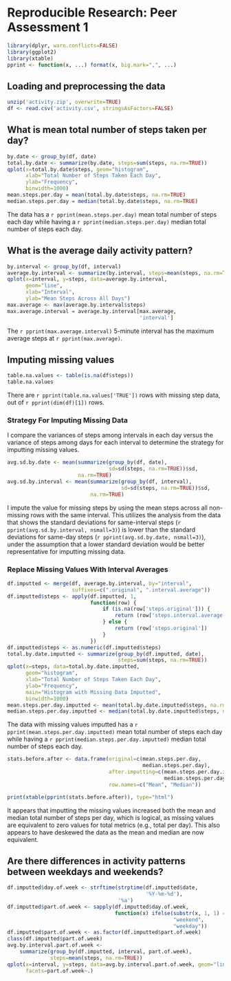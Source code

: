 # Reproducible Research: Peer Assessment 1
```r
library(dplyr, warn.conflicts=FALSE)
library(ggplot2)
library(xtable)
pprint <- function(x, ...) format(x, big.mark=",", ...)
```

## Loading and preprocessing the data
```r
unzip('activity.zip', overwrite=TRUE)
df <- read.csv('activity.csv', stringsAsFactors=FALSE)
```

## What is mean total number of steps taken per day?
```r
by.date <- group_by(df, date)
total.by.date <- summarize(by.date, steps=sum(steps, na.rm=TRUE))
qplot(x=total.by.date$steps, geom="histogram",
      xlab="Total Number of Steps Taken Each Day",
      ylab="Frequency",
      binwidth=1000)
mean.steps.per.day = mean(total.by.date$steps, na.rm=TRUE)
median.steps.per.day = median(total.by.date$steps, na.rm=TRUE)
```

The data has a `r pprint(mean.steps.per.day)` mean total number of steps each day while
having a `r pprint(median.steps.per.day)` median total number of steps each day.

## What is the average daily activity pattern?
```r
by.interval <- group_by(df, interval)
average.by.interval <- summarize(by.interval, steps=mean(steps, na.rm=TRUE))
qplot(x=interval, y=steps, data=average.by.interval,
      geom="line",
      xlab="Interval",
      ylab="Mean Steps Across All Days")
max.average <- max(average.by.interval$steps)
max.average.interval = average.by.interval[max.average,
                                           'interval']
```
The `r pprint(max.average.interval)` 5-minute interval has the maximum average steps
at `r pprint(max.average)`.

## Imputing missing values

```r
table.na.values <- table(is.na(df$steps))
table.na.values
```
There are `r pprint(table.na.values['TRUE'])` rows with missing step data, out of
`r pprint(dim(df)[1])` rows.

### Strategy For Imputing Missing Data
I compare the variances of steps among intervals in each day versus the
variance of steps among days for each interval to determine the strategy
for imputting missing values.

```r
avg.sd.by.date <- mean(summarize(group_by(df, date),
                                 sd=sd(steps, na.rm=TRUE))$sd,
                       na.rm=TRUE)
avg.sd.by.interval <- mean(summarize(group_by(df, interval),
                                     sd=sd(steps, na.rm=TRUE))$sd,
                           na.rm=TRUE)
```
I impute the value for missing steps by using the mean steps across
all non-missing rows with the same interval.  This utilizes the analysis
from the data that shows the standard deviations for same-interval steps
(`r pprint(avg.sd.by.interval, nsmall=3)`) is lower than
the standard deviations for same-day steps
(`r pprint(avg.sd.by.date, nsmall=3)`), under the assumption
that a lower standard deviation would
be better representative for imputting missing data.

### Replace Missing Values With Interval Averages
```r
df.imputted <- merge(df, average.by.interval, by="interval",
                     suffixes=c(".original", ".interval.average"))
df.imputted$steps <- apply(df.imputted, 1,
                           function(row) {
                               if (is.na(row['steps.original'])) {
                                   return (row['steps.interval.average'])
                               } else {
                                   return (row['steps.original'])
                               }
                           })
df.imputted$steps <- as.numeric(df.imputted$steps)
total.by.date.imputted <- summarize(group_by(df.imputted, date),
                                    steps=sum(steps, na.rm=TRUE))
qplot(x=steps, data=total.by.date.imputted,
      geom="histogram",
      xlab="Total Number of Steps Taken Each Day",
      ylab="Frequency",
      main="Histogram with Missing Data Imputted",
      binwidth=1000)
mean.steps.per.day.imputted <- mean(total.by.date.imputted$steps, na.rm=TRUE)
median.steps.per.day.imputted <- median(total.by.date.imputted$steps, na.rm=TRUE)
```

The data with missing values imputted has a `r pprint(mean.steps.per.day.imputted)`
mean total number of steps each day while having a
`r pprint(median.steps.per.day.imputted)` median total number of steps each day.

```r
stats.before.after <- data.frame(original=c(mean.steps.per.day,
                                            median.steps.per.day),
                                 after.imputting=c(mean.steps.per.day.imputted,
                                                   median.steps.per.day.imputted),
                                 row.names=c("Mean", "Median"))
```
```r
print(xtable(pprint(stats.before.after)), type="html")
```
It appears that imputting the missing values increased both the mean and median
total number of steps per day, which is logical, as missing values
are equivalent to zero values for total metrics (e.g., total per day).
This also appears to have deskewed
the data as the mean and median are now equivalent.

## Are there differences in activity patterns between weekdays and weekends?
```r
df.imputted$day.of.week <- strftime(strptime(df.imputted$date,
                                             '%Y-%m-%d'),
                                    '%a')
df.imputted$part.of.week <- sapply(df.imputted$day.of.week,
                                   function(x) ifelse(substr(x, 1, 1) == 'S',
                                                      "weekend",
                                                      "weekday"))
df.imputted$part.of.week <- as.factor(df.imputted$part.of.week)
class(df.imputted$part.of.week)
avg.by.interval.part.of.week <-
    summarize(group_by(df.imputted, interval, part.of.week),
              steps=mean(steps, na.rm=TRUE))
qplot(x=interval, y=steps, data=avg.by.interval.part.of.week, geom="line",
      facets=part.of.week~.)
```